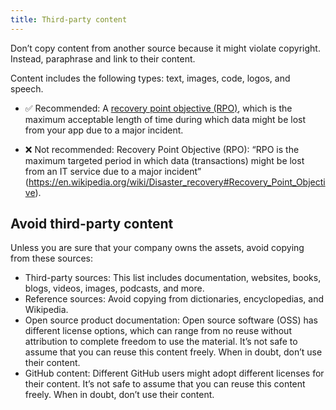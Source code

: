 ```yaml
---
title: Third-party content
---
```


Don't copy content from another source because it might violate copyright. Instead, paraphrase and link to their content.

Content includes the following types: text, images, code, logos, and speech.

- ✅ Recommended: A [recovery point objective (RPO)](https://en.wikipedia.org/wiki/Disaster_recovery#Recovery_Point_Objective), which is the maximum acceptable length of time during which data might be lost from your app due to a major incident.

- ❌ Not recommended: Recovery Point Objective (RPO): "RPO is the maximum targeted period in which data (transactions) might be lost from an IT service due to a major incident" ([https://en.wikipedia.org/wiki/Disaster\_recovery#Recovery\_Point\_Objective](https://en.wikipedia.org/wiki/Disaster_recovery#Recovery_Point_Objective)).

## Avoid third-party content

Unless you are sure that your company owns the assets, avoid copying from these sources:

- Third-party sources: This list includes documentation, websites, books, blogs, videos, images, podcasts, and more.
- Reference sources: Avoid copying from dictionaries, encyclopedias, and Wikipedia.
- Open source product documentation: Open source software (OSS) has different license options, which can range from no reuse without attribution to complete freedom to use the material. It's not safe to assume that you can reuse this content freely. When in doubt, don't use their content.
- GitHub content: Different GitHub users might adopt different licenses for their content. It's not safe to assume that you can reuse this content freely. When in doubt, don't use their content.